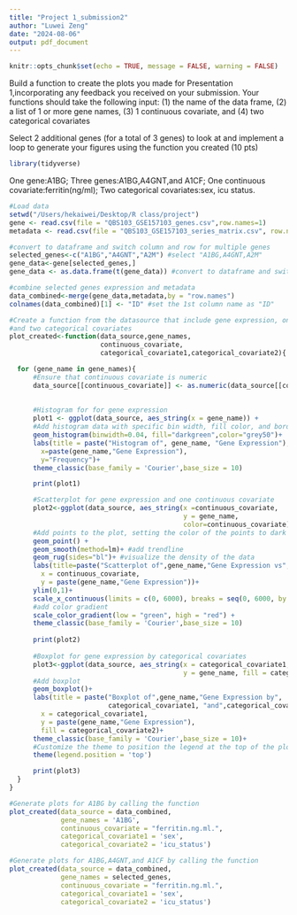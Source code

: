 ```yaml
---
title: "Project 1_submission2"
author: "Luwei Zeng"
date: "2024-08-06"
output: pdf_document
---
```


```r
knitr::opts_chunk$set(echo = TRUE, message = FALSE, warning = FALSE)
```
Build a function to create the plots you made for Presentation 
1,incorporating any feedback you received on your submission. 
Your functions should take the following input: 
(1) the name of the data frame,
(2) a list of 1 or more gene names, 
(3) 1 continuous covariate, and 
(4) two categorical covariates 

Select 2 additional genes (for a total of 3 genes) to look at and implement a loop to generate your figures using the function you created (10 pts)

```r
library(tidyverse)
```
One gene:A1BG;
Three genes:A1BG,A4GNT,and A1CF;
One continuous covariate:ferritin(ng/ml);
Two categorical covariates:sex, icu status.
```r
#Load data
setwd("/Users/hekaiwei/Desktop/R class/project")
gene <- read.csv(file = "QBS103_GSE157103_genes.csv",row.names=1)
metadata <- read.csv(file = "QBS103_GSE157103_series_matrix.csv", row.names = 1)

#convert to dataframe and switch column and row for multiple genes
selected_genes<-c("A1BG","A4GNT","A2M") #select "A1BG,A4GNT,A2M"
gene_data<-gene[selected_genes,] 
gene_data <- as.data.frame(t(gene_data)) #convert to dataframe and switch column and row

#combine selected genes expression and metadata
data_combined<-merge(gene_data,metadata,by = "row.names")
colnames(data_combined)[1] <- "ID" #set the 1st column name as "ID"
```


```r
#Create a function from the datasource that include gene expression, one continuous covariate,
#and two categorical covariates
plot_created<-function(data_source,gene_names,
                       continuous_covariate,
                       categorical_covariate1,categorical_covariate2){

  for (gene_name in gene_names){
      #Ensure that continuous covariate is numeric
      data_source[[continuous_covariate]] <- as.numeric(data_source[[continuous_covariate]]) 
    
  
      #Histogram for for gene expression
      plot1 <- ggplot(data_source, aes_string(x = gene_name)) +
      #Add histogram data with specific bin width, fill color, and border color
      geom_histogram(binwidth=0.04, fill="darkgreen",color="grey50")+
      labs(title = paste("Histogram of", gene_name, "Gene Expression"),
        x=paste(gene_name,"Gene Expression"),
        y="Frequency")+
      theme_classic(base_family = 'Courier',base_size = 10)

      print(plot1)

      #Scatterplot for gene expression and one continuous covariate
      plot2<-ggplot(data_source, aes_string(x =continuous_covariate, 
                                            y = gene_name,
                                            color=continuous_covariate)) +
      #Add points to the plot, setting the color of the points to dark green
      geom_point() + 
      geom_smooth(method=lm)+ #add trendline
      geom_rug(sides="bl")+ #visualize the density of the data
      labs(title=paste("Scatterplot of",gene_name,"Gene Expression vs", continuous_covariate),
        x = continuous_covariate,
        y = paste(gene_name,"Gene Expression"))+
      ylim(0,1)+
      scale_x_continuous(limits = c(0, 6000), breaks = seq(0, 6000, by = 500)) +
      #add color gradient
      scale_color_gradient(low = "green", high = "red") +
      theme_classic(base_family = 'Courier',base_size = 10)
      
      print(plot2)
  
      #Boxplot for gene expression by categorical covariates
      plot3<-ggplot(data_source, aes_string(x = categorical_covariate1, 
                                            y = gene_name, fill = categorical_covariate2)) +
      #Add boxplot
      geom_boxplot()+
      labs(title = paste("Boxplot of",gene_name,"Gene Expression by",
                         categorical_covariate1, "and",categorical_covariate2),
        x = categorical_covariate1,
        y = paste(gene_name,"Gene Expression"),
        fill = categorical_covariate2)+
      theme_classic(base_family = 'Courier',base_size = 10)+
      #Customize the theme to position the legend at the top of the plot
      theme(legend.position = 'top')

      print(plot3)
  }
}
```

```r
#Generate plots for A1BG by calling the function
plot_created(data_source = data_combined,
             gene_names = 'A1BG',
             continuous_covariate = "ferritin.ng.ml.",
             categorical_covariate1 = 'sex',
             categorical_covariate2 = 'icu_status')
```

```r
#Generate plots for A1BG,A4GNT,and A1CF by calling the function 
plot_created(data_source = data_combined,
             gene_names = selected_genes,
             continuous_covariate = "ferritin.ng.ml.",
             categorical_covariate1 = 'sex',
             categorical_covariate2 = 'icu_status')
```
